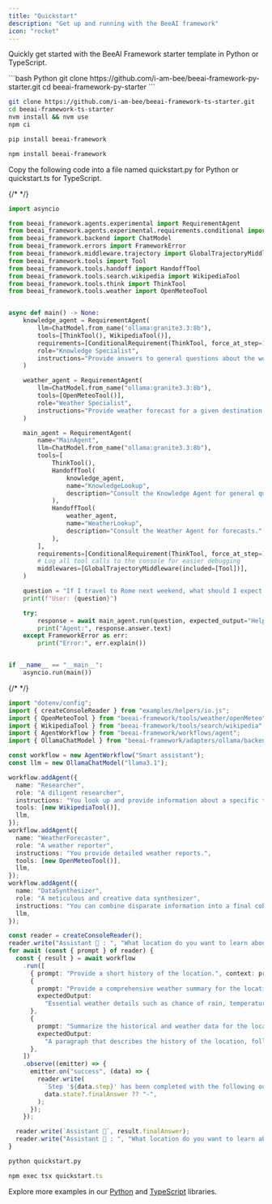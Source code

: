 ```yaml
---
title: "Quickstart"
description: "Get up and running with the BeeAI framework"
icon: "rocket"
---
```


<Steps>
   <Step title="Clone a starter repo">

  Quickly get started with the BeeAI Framework starter template in Python or TypeScript.

  <CodeGroup>
  ```bash Python
  git clone https://github.com/i-am-bee/beeai-framework-py-starter.git
  cd beeai-framework-py-starter
  ```

  ```bash TypeScript
  git clone https://github.com/i-am-bee/beeai-framework-ts-starter.git
  cd beeai-framework-ts-starter
  nvm install && nvm use
  npm ci
  ```

  </CodeGroup>

  </Step>

   <Step title="Install BeeAI framework">

  <CodeGroup>

  ```bash Python
  pip install beeai-framework
  ```

  ```bash TypeScript
  npm install beeai-framework
  ```

  </CodeGroup>

   </Step>
   <Step title="Create your project file">

   Copy the following code into a file named quickstart.py for Python or quickstart.ts for TypeScript.

  <CodeGroup>

  {/* <!-- embedme python/examples/agents/experimental/requirement/handoff.py --> */}
  ```py Python
  import asyncio
  
  from beeai_framework.agents.experimental import RequirementAgent
  from beeai_framework.agents.experimental.requirements.conditional import ConditionalRequirement
  from beeai_framework.backend import ChatModel
  from beeai_framework.errors import FrameworkError
  from beeai_framework.middleware.trajectory import GlobalTrajectoryMiddleware
  from beeai_framework.tools import Tool
  from beeai_framework.tools.handoff import HandoffTool
  from beeai_framework.tools.search.wikipedia import WikipediaTool
  from beeai_framework.tools.think import ThinkTool
  from beeai_framework.tools.weather import OpenMeteoTool
  
  
  async def main() -> None:
      knowledge_agent = RequirementAgent(
          llm=ChatModel.from_name("ollama:granite3.3:8b"),
          tools=[ThinkTool(), WikipediaTool()],
          requirements=[ConditionalRequirement(ThinkTool, force_at_step=1)],
          role="Knowledge Specialist",
          instructions="Provide answers to general questions about the world.",
      )
  
      weather_agent = RequirementAgent(
          llm=ChatModel.from_name("ollama:granite3.3:8b"),
          tools=[OpenMeteoTool()],
          role="Weather Specialist",
          instructions="Provide weather forecast for a given destination.",
      )
  
      main_agent = RequirementAgent(
          name="MainAgent",
          llm=ChatModel.from_name("ollama:granite3.3:8b"),
          tools=[
              ThinkTool(),
              HandoffTool(
                  knowledge_agent,
                  name="KnowledgeLookup",
                  description="Consult the Knowledge Agent for general questions.",
              ),
              HandoffTool(
                  weather_agent,
                  name="WeatherLookup",
                  description="Consult the Weather Agent for forecasts.",
              ),
          ],
          requirements=[ConditionalRequirement(ThinkTool, force_at_step=1)],
          # Log all tool calls to the console for easier debugging
          middlewares=[GlobalTrajectoryMiddleware(included=[Tool])],
      )
  
      question = "If I travel to Rome next weekend, what should I expect in terms of weather, and also tell me one famous historical landmark there?"
      print(f"User: {question}")
  
      try:
          response = await main_agent.run(question, expected_output="Helpful and clear response.")
          print("Agent:", response.answer.text)
      except FrameworkError as err:
          print("Error:", err.explain())
  
  
  if __name__ == "__main__":
      asyncio.run(main())
  
  ```

  {/* <!-- embedme typescript/examples/workflows/multiAgents.ts --> */}
  ```ts TypeScript
  import "dotenv/config";
  import { createConsoleReader } from "examples/helpers/io.js";
  import { OpenMeteoTool } from "beeai-framework/tools/weather/openMeteo";
  import { WikipediaTool } from "beeai-framework/tools/search/wikipedia";
  import { AgentWorkflow } from "beeai-framework/workflows/agent";
  import { OllamaChatModel } from "beeai-framework/adapters/ollama/backend/chat";
  
  const workflow = new AgentWorkflow("Smart assistant");
  const llm = new OllamaChatModel("llama3.1");
  
  workflow.addAgent({
    name: "Researcher",
    role: "A diligent researcher",
    instructions: "You look up and provide information about a specific topic.",
    tools: [new WikipediaTool()],
    llm,
  });
  workflow.addAgent({
    name: "WeatherForecaster",
    role: "A weather reporter",
    instructions: "You provide detailed weather reports.",
    tools: [new OpenMeteoTool()],
    llm,
  });
  workflow.addAgent({
    name: "DataSynthesizer",
    role: "A meticulous and creative data synthesizer",
    instructions: "You can combine disparate information into a final coherent summary.",
    llm,
  });
  
  const reader = createConsoleReader();
  reader.write("Assistant 🤖 : ", "What location do you want to learn about?");
  for await (const { prompt } of reader) {
    const { result } = await workflow
      .run([
        { prompt: "Provide a short history of the location.", context: prompt },
        {
          prompt: "Provide a comprehensive weather summary for the location today.",
          expectedOutput:
            "Essential weather details such as chance of rain, temperature and wind. Only report information that is available.",
        },
        {
          prompt: "Summarize the historical and weather data for the location.",
          expectedOutput:
            "A paragraph that describes the history of the location, followed by the current weather conditions.",
        },
      ])
      .observe((emitter) => {
        emitter.on("success", (data) => {
          reader.write(
            `Step '${data.step}' has been completed with the following outcome:\n`,
            data.state?.finalAnswer ?? "-",
          );
        });
      });
  
    reader.write(`Assistant 🤖`, result.finalAnswer);
    reader.write("Assistant 🤖 : ", "What location do you want to learn about?");
  }
  
  ```
  </CodeGroup>

   </Step>
   <Step title="Run the example">

  <CodeGroup>

  ```py Python
  python quickstart.py
  ```

  ```ts TypeScript
  npm exec tsx quickstart.ts
  ```

  </CodeGroup>

   </Step>
</Steps>

Explore more examples in our [Python](https://github.com/i-am-bee/beeai-framework/tree/main/python/examples) and [TypeScript](https://github.com/i-am-bee/beeai-framework/tree/main/typescript/examples) libraries.
